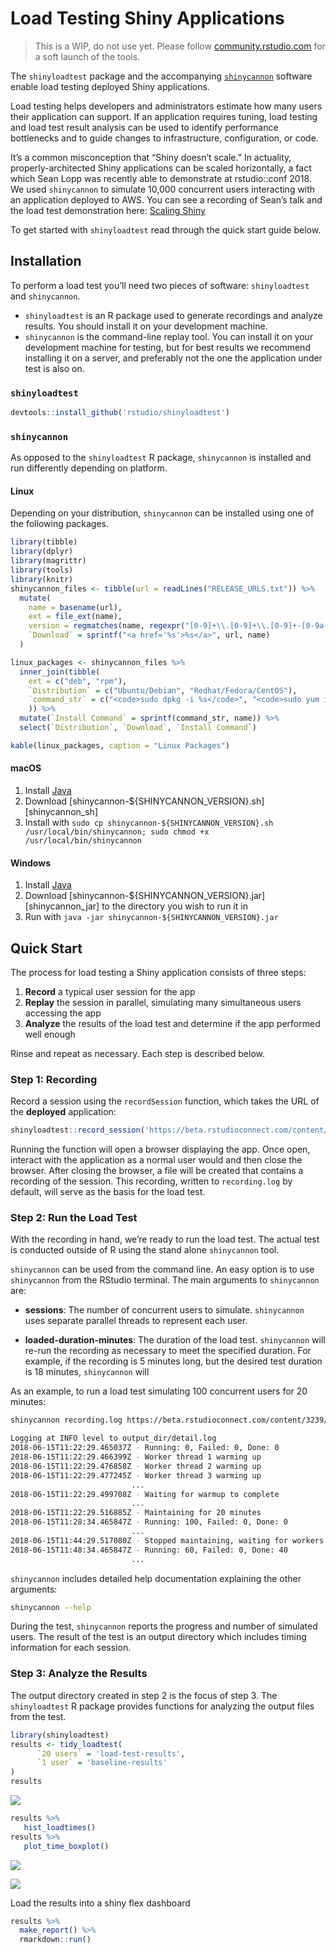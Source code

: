 <!-- -*- mode: markdown; -*- -->

# Load Testing Shiny Applications

> This is a WIP, do not use yet. Please follow [community.rstudio.com][community] for a
soft launch of the tools.

The `shinyloadtest` package and the accompanying [`shinycannon`][shinycannon] software enable load testing
deployed Shiny applications.

Load testing helps developers and administrators estimate how many users their application can support. If an application requires tuning, load testing and load test result analysis can be used to identify performance bottlenecks and to guide changes to infrastructure, configuration, or code.

It's a common misconception that "Shiny doesn't scale." In actuality, properly-architected Shiny applications can be scaled horizontally, a fact which Sean Lopp was recently able to demonstrate at rstudio::conf 2018. We used `shinycannon` to simulate 10,000 concurrent users interacting with an application deployed to AWS. You can see a recording of Sean's talk and the load test demonstration here: [Scaling Shiny](https://www.rstudio.com/resources/videos/scaling-shiny/)

To get started with `shinyloadtest` read through the quick start guide below.

## Installation

To perform a load test you'll need two pieces of software: `shinyloadtest` and `shinycannon`.

* `shinyloadtest` is an R package used to generate recordings and analyze results. You should install it on your development machine.
* `shinycannon` is the command-line replay tool. You can install it on your development machine for testing, but for best results we recommend installing it on a server, and preferably not the one the application under test is also on.

### `shinyloadtest`

```R
devtools::install_github('rstudio/shinyloadtest')
```

### `shinycannon`

As opposed to the `shinyloadtest` R package, `shinycannon` is installed and run differently depending on platform.

#### Linux

Depending on your distribution, `shinycannon` can be installed using one of the following packages.

```r
library(tibble)
library(dplyr)
library(magrittr)
library(tools)
library(knitr)
shinycannon_files <- tibble(url = readLines("RELEASE_URLS.txt")) %>%
  mutate(
    name = basename(url),
    ext = file_ext(name),
    version = regmatches(name, regexpr("[0-9]+\\.[0-9]+\\.[0-9]+-[0-9a-f]{7}", name)),
    `Download` = sprintf("<a href='%s'>%s</a>", url, name)
  )

linux_packages <- shinycannon_files %>%
  inner_join(tibble(
    ext = c("deb", "rpm"),
    `Distribution` = c("Ubuntu/Debian", "Redhat/Fedora/CentOS"),
    `command_str` = c("<code>sudo dpkg -i %s</code>", "<code>sudo yum install -y %s</code>")
    )) %>%
  mutate(`Install Command` = sprintf(command_str, name)) %>%
  select(`Distribution`, `Download`, `Install Command`)
```

```r
kable(linux_packages, caption = "Linux Packages")
```

#### macOS

1. Install [Java](https://www.java.com/en/download/)
1. Download [shinycannon-${SHINYCANNON_VERSION}.sh][shinycannon_sh]
1. Install with `sudo cp shinycannon-${SHINYCANNON_VERSION}.sh /usr/local/bin/shinycannon; sudo chmod +x /usr/local/bin/shinycannon`

#### Windows

1. Install [Java](https://www.java.com/en/download/)
1. Download [shinycannon-${SHINYCANNON_VERSION}.jar][shinycannon_jar] to the directory you wish to run it in
1. Run with `java -jar shinycannon-${SHINYCANNON_VERSION}.jar`

## Quick Start

The process for load testing a Shiny application consists of three steps:

1. **Record** a typical user session for the app
1. **Replay** the session in parallel, simulating many simultaneous users accessing the app
1. **Analyze** the results of the load test and determine if the app performed well enough

Rinse and repeat as necessary. Each step is described below.

### Step 1: Recording

Record a session using the `recordSession` function, which takes the URL of the **deployed** application:


```r
shinyloadtest::record_session('https://beta.rstudioconnect.com/content/3239/')
```

Running the function will open a browser displaying the app. Once open, interact with the application as a normal user would and then close the browser. After closing the browser, a file will be created that contains a recording of the session. This recording, written to `recording.log` by default, will serve as the basis for the load test.


### Step 2: Run the Load Test

With the recording in hand, we're ready to run the load test. The actual test is conducted outside of R using the stand alone `shinycannon` tool.

`shinycannon` can be used from the command line. An easy option is to use `shinycannon` from the RStudio terminal. The main arguments to `shinycannon` are:

- **sessions**: The number of concurrent users to simulate. `shinycannon` uses separate parallel threads to represent each user.

- **loaded-duration-minutes**: The duration of the load test. `shinycannon` will re-run the recording as necessary to meet the specified duration. For example, if the recording is 5 minutes long, but the desired test duration is 18 minutes, `shinycannon` will

As an example, to run a load test simulating 100 concurrent users for 20 minutes:

```bash
shinycannon recording.log https://beta.rstudioconnect.com/content/3239/ --sessions=100 --loaded-duration-minutes=20s

Logging at INFO level to output_dir/detail.log
2018-06-15T11:22:29.465037Z - Running: 0, Failed: 0, Done: 0
2018-06-15T11:22:29.466399Z - Worker thread 1 warming up
2018-06-15T11:22:29.476858Z - Worker thread 2 warming up
2018-06-15T11:22:29.477245Z - Worker thread 3 warming up
                           ...
2018-06-15T11:22:29.499708Z - Waiting for warmup to complete
                           ...
2018-06-15T11:22:29.516885Z - Maintaining for 20 minutes
2018-06-15T11:28:34.465847Z - Running: 100, Failed: 0, Done: 0
                           ...
2018-06-15T11:44:29.517080Z - Stopped maintaining, waiting for workers to stop
2018-06-15T11:48:34.465847Z - Running: 60, Failed: 0, Done: 40
                           ...
```

`shinycannon` includes detailed help documentation explaining the other arguments:

```bash
shinycannon --help
```

During the test, `shinycannon` reports the progress and number of simulated users. The result of the test is an output directory which includes timing information for each session.

### Step 3: Analyze the Results

The output directory created in step 2 is the focus of step 3. The `shinyloadtest` R package provides
functions for analyzing the output files from the test.

```r
library(shinyloadtest)
results <- tidy_loadtest(
      `20 users` = 'load-test-results',
      `1 user` = 'baseline-results'
)
results
```

![](inst/img/results.png)

```r
results %>%
   hist_loadtimes()
results %>%
   plot_time_boxplot()
```

![](inst/img/hist_loadtime.png)

![](inst/img/boxplot.png)


Load the results into a shiny flex dashboard
```r
results %>%
  make_report() %>%
  rmarkdown::run()
```

[community]: https://community.rstudio.com
[shinycannon]: https://github.com/rstudio/shinycannon
